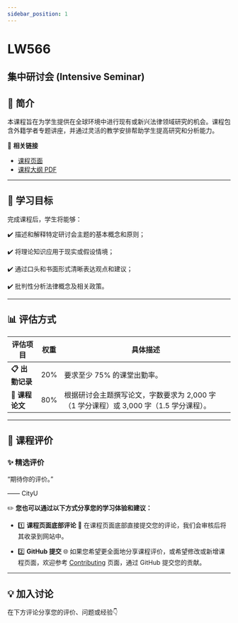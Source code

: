 ```yaml
---
sidebar_position: 1
---
```


# LW566
## 集中研讨会 (Intensive Seminar)

## **📘 简介**
本课程旨在为学生提供在全球环境中进行现有或新兴法律领域研究的机会。课程包含外籍学者专题讲座，并通过灵活的教学安排帮助学生提高研究和分析能力。

🔗 **相关链接**
- [课程页面](https://www.cityu.edu.hk/catalogue/pg/202425/course/LW566.htm)
- [课程大纲 PDF](https://www.cityu.edu.hk/catalogue/pg/202425/course/LW566.pdf)

---

## **🎯 学习目标**

完成课程后，学生将能够：

✔️ 描述和解释特定研讨会主题的基本概念和原则；

✔️ 将理论知识应用于现实或假设情境；

✔️ 通过口头和书面形式清晰表达观点和建议；

✔️ 批判性分析法律概念及相关政策。

---

## **📊 评估方式**

| **评估项目**         | **权重** | **具体描述**                                                                                       |
|---------------------|---------|---------------------------------------------------------------------------------------------------|
| **📋 出勤记录**       | 20%     | 要求至少 75% 的课堂出勤率。                                                                        |
| **📂 课程论文**       | 80%     | 根据研讨会主题撰写论文，字数要求为 2,000 字（1 学分课程）或 3,000 字（1.5 学分课程）。                    |

---

## **💬 课程评价**

### ✨ **精选评价**
<div className={commentStyles.commentBox}>
    <p className={commentStyles.commentText}>
        “期待你的评价。”
    </p>
    <p className={commentStyles.commentAuthor}>—— CityU</p>
</div>

✏️ **您也可以通过以下方式分享您的学习体验和建议：**

- 1️⃣ **课程页面底部评论**
💬 在课程页面底部直接提交您的评论，我们会审核后将其收录到网站中。

- 2️⃣ **GitHub 提交**
🌐 如果您希望更全面地分享课程评价，或希望修改或新增课程页面，欢迎参考 [Contributing](https://penjc.github.io/cityU-navigator/contributing) 页面，通过 GitHub 提交您的贡献。

---

## **💡 加入讨论**

在下方评论分享您的评价、问题或经验👇
<Utterances />
